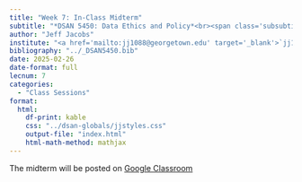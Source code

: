 ```yaml
---
title: "Week 7: In-Class Midterm"
subtitle: "*DSAN 5450: Data Ethics and Policy*<br><span class='subsubtitle'>Spring 2025, Georgetown University</span>"
author: "Jeff Jacobs"
institute: "<a href='mailto:jj1088@georgetown.edu' target='_blank'>`jj1088@georgetown.edu`</a>"
bibliography: "../_DSAN5450.bib"
date: 2025-02-26
date-format: full
lecnum: 7
categories:
  - "Class Sessions"
format:
  html:
    df-print: kable
    css: "../dsan-globals/jjstyles.css"
    output-file: "index.html"
    html-math-method: mathjax
---
```


The midterm will be posted on <a href='https://classroom.google.com/c/NjU0OTA4OTk2MTQ3?cjc=rbxeuhj' target='_blank'>Google Classroom</a>
